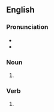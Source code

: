 ==English==

===Pronunciation===
* {{IPA|en|/ˈslænts/}}
* {{hyphenation|en|slants}}

===Noun===
{{head|en|noun form}}

# {{plural of|en|slant}}

===Verb===
{{head|en|verb form}}

# {{en-third-person singular of|slant}}